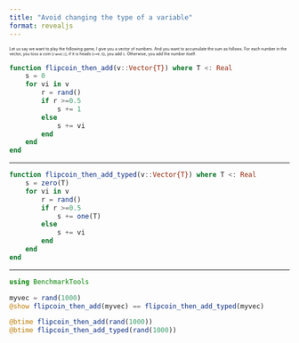 ```yaml
---
title: "Avoid changing the type of a variable"
format: revealjs
---
```


:::: {style="font-size: 0.5em" }
Let us say we want to play the following game, I give you a vector of numbers. And you want to accumulate the sum as follows. For each number in the vector, you toss a coin (`rand()`), if it is heads (`>=0.5`), you add `1`. Otherwise, you add the number itself.
::::

```julia
function flipcoin_then_add(v::Vector{T}) where T <: Real
    s = 0
    for vi in v
        r = rand()
        if r >=0.5
            s += 1
        else
            s += vi
        end
    end
end
```


---


```julia

function flipcoin_then_add_typed(v::Vector{T}) where T <: Real
    s = zero(T)
    for vi in v
        r = rand()
        if r >=0.5
            s += one(T)
        else
            s += vi
        end
    end
end
```

---

```julia
using BenchmarkTools

myvec = rand(1000)
@show flipcoin_then_add(myvec) == flipcoin_then_add_typed(myvec)
```

```julia
@btime flipcoin_then_add(rand(1000))
@btime flipcoin_then_add_typed(rand(1000))
```


